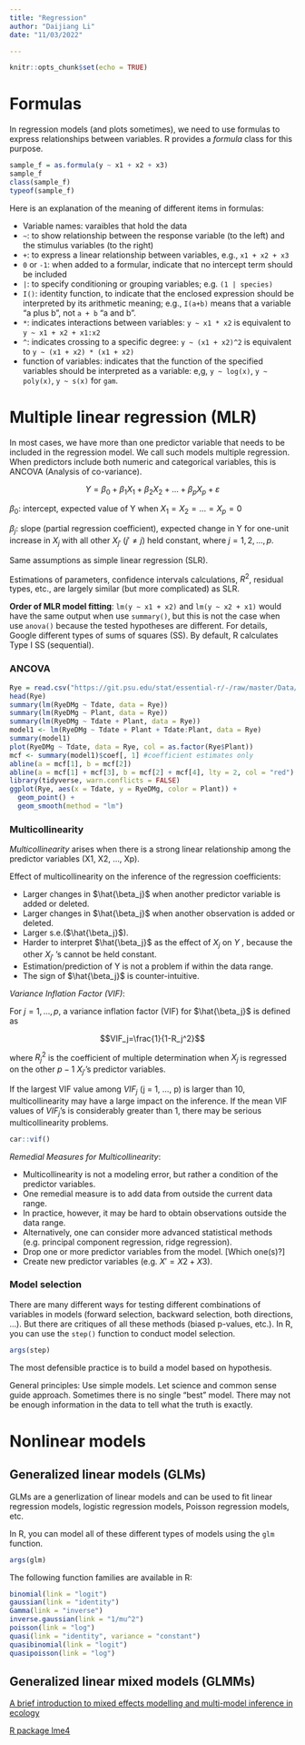 ```yaml
---
title: "Regression"
author: "Daijiang Li"
date: "11/03/2022"

---
```


```r
knitr::opts_chunk$set(echo = TRUE)
```

# Formulas

In regression models (and plots sometimes), we need to use formulas to express relationships between variables. R provides a *formula* class for this purpose.

```r
sample_f = as.formula(y ~ x1 + x2 + x3)
sample_f
class(sample_f)
typeof(sample_f)
```

Here is an explanation of the meaning of different items in formulas:

- Variable names: varaibles that hold the data
- `~`: to show relationship between the response variable (to the left) and the stimulus variables (to the right)
- `+`: to express a linear relationship between variables, e.g., `x1 + x2 + x3`
- `0` or `-1`: when added to a formular, indicate that no intercept term should be included
- `|`: to specify conditioning or grouping variables; e.g. `(1 | species)`
- `I()`: identity function, to indicate that the enclosed expression should be interpreted by its arithmetic meaning; e.g., `I(a+b)` means that a variable "a plus b", not `a + b` "a and b".
- `*`: indicates interactions between variables: `y ~ x1 * x2` is equivalent to `y ~ x1 + x2 + x1:x2`
- `^`: indicates crossing to a specific degree: `y ~ (x1 + x2)^2` is equivalent to `y ~ (x1 + x2) * (x1 + x2)`
- function of variables: indicates that the function of the specified variables should be interpreted as a variable: e,g, `y ~ log(x)`, `y ~ poly(x)`, `y ~ s(x)` for `gam`.

# Multiple linear regression (MLR)

In most cases, we have more than one predictor variable that needs to be included in the regression model.  We call such models multiple regression. When predictors include both numeric and categorical variables, this is ANCOVA (Analysis of co-variance).

$$Y = \beta_0 + \beta_1X_1 + \beta_2X_2 + ... + \beta_pX_p + \varepsilon$$

$\beta_0$: intercept, expected value of Y when $X_1=X_2=...=X_p=0$

$\beta_j$: slope (partial regression coefficient), expected change in Y for one-unit increase in $X_j$ with all other $X_{j'}\ (j'\neq j)$ held constant, where $j=1,2,...,p$.

Same assumptions as simple linear regression (SLR). 

Estimations of parameters, confidence intervals calculations, $R^2$, residual types, etc., are largely similar (but more complicated) as SLR.

**Order of MLR model fitting**: `lm(y ~ x1 + x2)` and `lm(y ~ x2 + x1)` would have the same output when use `summary()`, but this is not the case when use `anova()` because the tested hypotheses are different. For details, Google different types of sums of squares (SS). By default, R calculates Type I SS (sequential).

### ANCOVA

```r
Rye = read.csv("https://git.psu.edu/stat/essential-r/-/raw/master/Data/Rye-ANCOVA-2008.csv")
head(Rye)
summary(lm(RyeDMg ~ Tdate, data = Rye))
summary(lm(RyeDMg ~ Plant, data = Rye))
summary(lm(RyeDMg ~ Tdate + Plant, data = Rye))
model1 <- lm(RyeDMg ~ Tdate + Plant + Tdate:Plant, data = Rye)
summary(model1)
plot(RyeDMg ~ Tdate, data = Rye, col = as.factor(Rye$Plant))
mcf <- summary(model1)$coef[, 1] #coefficient estimates only
abline(a = mcf[1], b = mcf[2])
abline(a = mcf[1] + mcf[3], b = mcf[2] + mcf[4], lty = 2, col = "red")
library(tidyverse, warn.conflicts = FALSE)
ggplot(Rye, aes(x = Tdate, y = RyeDMg, color = Plant)) +
  geom_point() +
  geom_smooth(method = "lm")
```

### Multicollinearity

*Multicollinearity* arises when there is a strong linear relationship among the predictor variables (X1, X2, ..., Xp).

Effect of multicollinearity on the inference of the regression coefficients:

- Larger changes in $\hat{\beta_j}$ when another predictor variable is added or deleted.
- Larger changes in $\hat{\beta_j}$ when another observation is added or deleted.
- Larger s.e.($\hat{\beta_j}$).
- Harder to interpret $\hat{\beta_j}$ as the effect of $X_j$ on $Y$ , because the other $X_{j'}$ ’s cannot be held constant.
- Estimation/prediction of Y is not a problem if within the data range.
- The sign of $\hat{\beta_j}$ is counter-intuitive.

_Variance Inflation Factor (VIF)_:

For $j = 1, ..., p$, a variance inflation factor (VIF) for $\hat{\beta_j}$ is defined as

$$VIF_j=\frac{1}{1-R_j^2}$$

where $R_j^2$ is the coefficient of multiple determination when $X_j$ is regressed on the other $p − 1\ X_{j'}$’s predictor variables.

If the largest VIF value among $VIF_j$ (j = 1, ..., p) is larger than 10, multicollinearity may have a large impact on the inference. If the mean VIF values of $VIF_j$’s is considerably greater than 1, there may be serious multicollinearity problems.

```r
car::vif()
```


*Remedial Measures for Multicollinearity*:

- Multicollinearity is not a modeling error, but rather a condition of the predictor variables.
- One remedial measure is to add data from outside the current data range.
- In practice, however, it may be hard to obtain observations outside the data range.
- Alternatively, one can consider more advanced statistical methods (e.g. principal component regression, ridge regression).
- Drop one or more predictor variables from the model. [Which one(s)?]
- Create new predictor variables (e.g. $X' = X2 + X3$).


### Model selection

There are many different ways for testing different combinations of variables in models (forward selection, backward selection, both directions, ...). But there are critiques of all these methods (biased p-values, etc.). In R, you can use the `step()` function to conduct model selection.

```r
args(step)
```


The most defensible practice is to build a model based on hypothesis.

General principles: Use simple models. Let science and common sense guide approach. Sometimes there is no single “best” model. There may not be enough information in the data to tell what the truth is exactly.


# Nonlinear models

## Generalized linear models (GLMs)


GLMs are a generlization of linear models and can be used to fit linear regression models, logistic regression models, Poisson regression models, etc.

In R, you can model all of these different types of models using the `glm` function.

```r
args(glm)
```

The following function families are available in R:

```r
binomial(link = "logit")
gaussian(link = "identity")
Gamma(link = "inverse")
inverse.gaussian(link = "1/mu^2")
poisson(link = "log")
quasi(link = "identity", variance = "constant")
quasibinomial(link = "logit")
quasipoisson(link = "log")
```  

## Generalized linear mixed models (GLMMs)

[A brief introduction to mixed effects modelling and multi-model inference in ecology](https://peerj.com/articles/4794/)

[R package lme4](https://github.com/lme4/lme4/)


